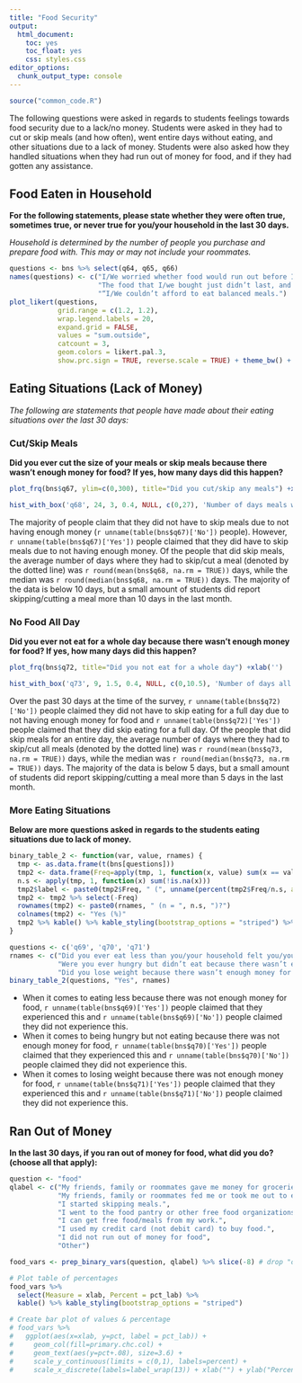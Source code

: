 ```yaml
---
title: "Food Security"
output: 
  html_document: 
    toc: yes
    toc_float: yes
    css: styles.css
editor_options: 
  chunk_output_type: console
---
```


```r
source("common_code.R")
```

The following questions were asked in regards to students feelings towards food security due to a lack/no money. Students were asked in they had to cut or skip meals (and how often), went entire days without eating, and other situations due to a lack of money. Students were also asked how they handled situations when they had run out of money for food, and if they had gotten any assistance.

## Food Eaten in Household
**For the following statements, please state whether they were often true, sometimes true, or never true for you/your household in the last 30 days.**

*Household is determined by the number of people you purchase and prepare food with. This may or may not include your roommates.	*
```r
questions <- bns %>% select(q64, q65, q66)
names(questions) <- c("I/We worried whether food would run out before I/we got money to buy more.",
                      "The food that I/we bought just didn’t last, and I/we didn’t have money to get more.",
                      "“I/We couldn’t afford to eat balanced meals.")
plot_likert(questions,
            grid.range = c(1.2, 1.2),
            wrap.legend.labels = 20,
            expand.grid = FALSE,
            values = "sum.outside",
            catcount = 3,
            geom.colors = likert.pal.3,
            show.prc.sign = TRUE, reverse.scale = TRUE) + theme_bw() + theme(legend.position = "top")

```

## Eating Situations (Lack of Money)
*The following are statements that people have made about their eating situations over the last 30 days:*

### Cut/Skip Meals
**Did you ever cut the size of your meals or skip meals because there wasn’t enough money for food? If yes, how many days did this happen?**
```r
plot_frq(bns$q67, ylim=c(0,300), title="Did you cut/skip any meals") +xlab('')
```

```r
hist_with_box('q68', 24, 3, 0.4, NULL, c(0,27), 'Number of days meals were cut/skipped')
```
The majority of people claim that they did not have to skip meals due to not having enough money (`r unname(table(bns$q67)['No'])` people). However, `r unname(table(bns$q67)['Yes'])` people claimed that they did have to skip meals due to not having enough money. Of the people that did skip meals, the average number of days where they had to skip/cut a meal (denoted by the dotted line) was `r round(mean(bns$q68, na.rm = TRUE))` days, while the median was `r round(median(bns$q68, na.rm = TRUE))` days. The majority of the data is below 10 days, but a small amount of students did report skipping/cutting a meal more than 10 days in the last month.

### No Food All Day
**Did you ever not eat for a whole day because there wasn’t enough money for food? If yes, how many days did this happen?**
```r
plot_frq(bns$q72, title="Did you not eat for a whole day") +xlab('')
```
```r
hist_with_box('q73', 9, 1.5, 0.4, NULL, c(0,10.5), 'Number of days all meals were cut/skipped')
```
Over the past 30 days at the time of the survey, `r unname(table(bns$q72)['No'])` people claimed they did not have to skip eating for a full day due to not having enough money for food and `r unname(table(bns$q72)['Yes'])` people claimed that they did skip eating for a full day. Of the people that did skip meals for an entire day, the average number of days where they had to skip/cut all meals (denoted by the dotted line) was `r round(mean(bns$q73, na.rm = TRUE))` days, while the median was `r round(median(bns$q73, na.rm = TRUE))` days. The majority of the data is below 5 days, but a small amount of students did report skipping/cutting a meal more than 5 days in the last month.

### More Eating Situations
**Below are more questions asked in regards to the students eating situations due to lack of money.**
```r
binary_table_2 <- function(var, value, rnames) {
  tmp <- as.data.frame(t(bns[questions]))
  tmp2 <- data.frame(Freq=apply(tmp, 1, function(x, value) sum(x == value, na.rm=TRUE), "Yes"))
  n.s <- apply(tmp, 1, function(x) sum(!is.na(x)))
  tmp2$label <- paste0(tmp2$Freq, " (", unname(percent(tmp2$Freq/n.s, accuracy=.1)), ")")
  tmp2 <- tmp2 %>% select(-Freq)
  rownames(tmp2) <- paste0(rnames, " (n = ", n.s, ")?")
  colnames(tmp2) <- "Yes (%)"
  tmp2 %>% kable() %>% kable_styling(bootstrap_options = "striped") %>% column_spec(2, width='3.5cm')
}

questions <- c('q69', 'q70', 'q71')
rnames <- c("Did you ever eat less than you/your household felt you/your household should because there wasn’t enough money for food",
            "Were you ever hungry but didn’t eat because there wasn’t enough money for food",
            "Did you lose weight because there wasn’t enough money for food")
binary_table_2(questions, "Yes", rnames)
```

- When it comes to eating less because there was not enough money for food, `r unname(table(bns$q69)['Yes'])` people claimed that they experienced this and `r unname(table(bns$q69)['No'])` people claimed they did not experience this.
- When it comes to being hungry but not eating because there was not enough money for food, `r unname(table(bns$q70)['Yes'])` people claimed that they experienced this and `r unname(table(bns$q70)['No'])` people claimed they did not experience this.
- When it comes to losing weight because there was not enough money for food, `r unname(table(bns$q71)['Yes'])` people claimed that they experienced this and `r unname(table(bns$q71)['No'])` people claimed they did not experience this.

## Ran Out of Money
**In the last 30 days, if you ran out of money for food, what did you do? (choose all that apply):**
```r
question <- "food"
qlabel <- c("My friends, family or roommates gave me money for groceries.",
            "My friends, family or roommates fed me or took me out to eat.",
            "I started skipping meals.",
            "I went to the food pantry or other free food organizations.",
            "I can get free food/meals from my work.",
            "I used my credit card (not debit card) to buy food.",
            "I did not run out of money for food",
            "Other")

food_vars <- prep_binary_vars(question, qlabel) %>% slice(-8) # drop "other" since 0

# Plot table of percentages
food_vars %>% 
  select(Measure = xlab, Percent = pct_lab) %>% 
  kable() %>% kable_styling(bootstrap_options = "striped")

# Create bar plot of values & percentage 
# food_vars %>% 
#   ggplot(aes(x=xlab, y=pct, label = pct_lab)) + 
#     geom_col(fill=primary.chc.col) + 
#     geom_text(aes(y=pct+.08), size=3.6) +
#     scale_y_continuous(limits = c(0,1), labels=percent) + 
#     scale_x_discrete(labels=label_wrap(13)) + xlab("") + ylab("Percent")
```


